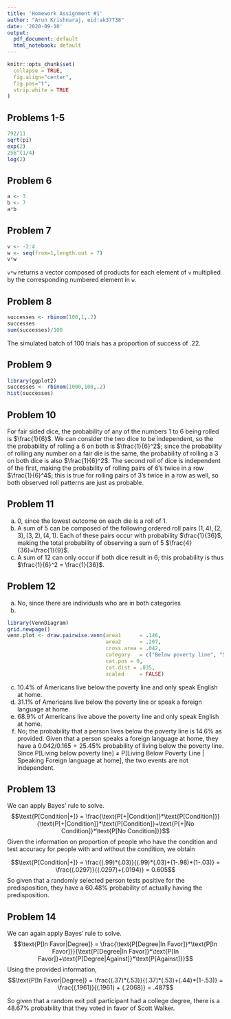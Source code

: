 ```yaml
---
title: 'Homework Assignment #1'
author: "Arun Krishnaraj, eid:ak37738"
date: '2020-09-10'
output:
  pdf_document: default
  html_notebook: default
---
```


```r
knitr::opts_chunk$set(
  collapse = TRUE,
  fig.align="center",
  fig.pos="t",
  strip.white = TRUE
)
```

## Problems 1-5

```r
792/11
sqrt(pi)
exp(2)
256^(1/4)
log(2)
```

## Problem 6
```r
a <- 3
b <- 7
a*b
```

## Problem 7
```r
v <- -2:4 
w <- seq(from=1,length.out = 7)
v*w
```

`v*w` returns a vector composed of products for each element of `v` multiplied by the corresponding numbered element in `w`.

## Problem 8
```r
successes <- rbinom(100,1,.2)
successes
sum(successes)/100
```
The simulated batch of 100 trials has a proportion of success of .22.

## Problem 9
```r
library(ggplot2)
successes <- rbinom(1000,100,.2)
hist(successes)
```
## Problem 10
For fair sided dice, the probability of any of the numbers 1 to 6 being rolled is $\frac{1}{6}$. We can consider the two dice to be independent, so the the probability of rolling a 6 on both is $\frac{1}{6}^2$; since the probability of rolling any number on a fair die is the same, the probability of rolling a 3 on both dice is also $\frac{1}{6}^2$. The second roll of dice is independent of the first, making the probability of rolling pairs of 6's twice in a row $\frac{1}{6}^4$; this is true for rolling pairs of 3's twice in a row as well, so both observed roll patterns are just as probable.

## Problem 11
a. $0$, since the lowest outcome on each die is a roll of 1.
b. A sum of 5 can be composed of the following ordered roll pairs $(1,4),(2,3),(3,2),(4,1)$. Each of these pairs occur with probability $\frac{1}{36}$, making the total probability of observing a sum of 5 $\frac{4}{36}=\frac{1}{9}$.
c. A sum of 12 can only occur if both dice result in 6; this probability is thus $\frac{1}{6}^2 = \frac{1}{36}$.

## Problem 12
a. No, since there are individuals who are in both categories
b.
```r
library(VennDiagram)
grid.newpage()
venn.plot <- draw.pairwise.venn(area1      = .146,
                                area2      = .207,
                                cross.area = .042,
                                category   = c("Below poverty line", "Speak foreign language at home"),
                                cat.pos = 0,
                                cat.dist = .035,
                                scaled     = FALSE)

```

c. 10.4% of Americans live below the poverty line and only speak English at home.
d. 31.1% of Americans live below the poverty line or speak a foreign language at home.
e. 68.9% of Americans live above the poverty line and only speak English at home.
f. No; the probability that a person lives below the poverty line is 14.6% as provided. Given that a person speaks a foreign language at home, they have a $0.042/0.165 = 25.45\%$ probability of living below the poverty line. Since P[Living below poverty line] $\neq$ P[Living Below Poverty Line $|$ Speaking Foreign language at home], the two events are not independent.

## Problem 13
We can apply Bayes' rule to solve.
$$\text{P[Condition|+]} = \frac{\text{P[+|Condition]}*\text{P[Condition]}}{\text{P[+|Condition]}*\text{P[Condition]}+\text{P[+|No Condition]}*\text{P[No Condition]}}$$
Given the information on proportion of people who have the condition and test accuracy for people with and without the condition, we obtain

$$\text{P[Condition|+]} = \frac{(.99)*(.03)}{(.99)*(.03)+(1-.98)*(1-.03)} = \frac{(.0297)}{(.0297)+(.0194)} = 0.605$$
So given that a randomly selected person tests positive for the predisposition, they have a 60.48% probability of actually having the predisposition. 

## Problem 14
We can again apply Bayes' rule to solve.
$$\text{P[In Favor|Degree]} = \frac{\text{P[Degree|In Favor]}*\text{P[In Favor]}}{\text{P[Degree|In Favor]}*\text{P[In Favor]}+\text{P[Degree|Against]}*\text{P[Against]}}$$
Using the provided information,
$$\text{P[In Favor|Degree]} = \frac{(.37)*(.53)}{(.37)*(.53)+(.44)*(1-.53)} = \frac{(.1961)}{(.1961) + (.2068)} = .487$$

So given that a random exit poll participant had a college degree, there is a 48.67% probability that they voted in favor of Scott Walker.
